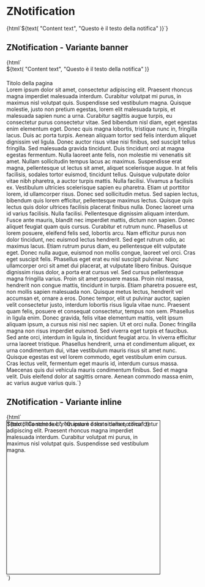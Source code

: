 
<Meta title="Notification/ZNotification" component="z-notification" />

# ZNotification

<Preview>
  <Story name="ZNotification">
    {html`<z-notification
      contenticonname="${text("Icon name", "checkmark-circle-filled")}"
      actiontext="${text("Action text", "Annulla")}"
      type=${select("Type", ["success", "warning", "error"], "success")}
      showclose="${boolean("Show close button", false)}"
      showshadow="${boolean("Show shadow", false)}"
      >${text(
        "Content text",
        "Questo è il testo della notifica"
      )}</z-notification
    >`}
  </Story>
</Preview>

## ZNotification - Variante banner

<Preview>
  <Story name="Banner ZNotification">
    {html`<z-app-topbar hashtag="hashtag">
        <z-logo
          slot="logo"
          width="138"
          height="36"
          imagealt="zanichelli-logo"
          link="https://www.zanichelli.it"
          targetblank
        ></z-logo>
        <z-app-switcher slot="app-switcher"></z-app-switcher>
      </z-app-topbar>
      <z-notification
        contenticonname="${text("Icon name", "checkmark-circle-filled")}"
        actiontext="${text("Action text", "Annulla")}"
        type=${select("Type", ["success", "warning", "error"], "success")}
        showclose="${boolean("Show close button", false)}"
        showshadow="true"
        style="display: block; position: sticky; top: 44px;"
        >${text(
          "Content text",
          "Questo è il testo della notifica"
        )}</z-notification
      >
      <z-heading
        level="1"
        variant="bold"
        style="display: block; margin-top: 20px;"
        >Titolo della pagina</z-heading
      >
      <z-body level="1"
        >Lorem ipsum dolor sit amet, consectetur adipiscing elit. Praesent
        rhoncus magna imperdiet malesuada interdum. Curabitur volutpat mi purus,
        in maximus nisl volutpat quis. Suspendisse sed vestibulum magna. Quisque
        molestie, justo non pretium egestas, lorem elit malesuada turpis, et
        malesuada sapien nunc a urna. Curabitur sagittis augue turpis, eu
        consectetur purus consectetur vitae. Sed bibendum nisl diam, eget
        egestas enim elementum eget. Donec quis magna lobortis, tristique nunc
        in, fringilla lacus. Duis ac porta turpis. Aenean aliquam tortor sed
        felis interdum aliquet dignissim vel ligula. Donec auctor risus vitae
        nisi finibus, sed suscipit tellus fringilla. Sed malesuada gravida
        tincidunt. Duis tincidunt orci at magna egestas fermentum. Nulla laoreet
        ante felis, non molestie mi venenatis sit amet. Nullam sollicitudin
        tempus lacus ac maximus. Suspendisse erat magna, pellentesque ut lectus
        sit amet, aliquet scelerisque augue. In at felis facilisis, sodales
        tortor euismod, tincidunt tellus. Quisque vulputate dolor vitae nibh
        pharetra, a auctor turpis mattis. Nulla facilisi. Vivamus a facilisis
        ex. Vestibulum ultricies scelerisque sapien eu pharetra. Etiam ut
        porttitor lorem, id ullamcorper risus. Donec sed sollicitudin metus. Sed
        sapien lectus, bibendum quis lorem efficitur, pellentesque maximus
        lectus. Quisque quis lectus quis dolor ultrices facilisis placerat
        finibus nulla. Donec laoreet urna id varius facilisis. Nulla facilisi.
        Pellentesque dignissim aliquam interdum. Fusce ante mauris, blandit nec
        imperdiet mattis, dictum non sapien. Donec aliquet feugiat quam quis
        cursus. Curabitur et rutrum nunc. Phasellus ut lorem posuere, eleifend
        felis sed, lobortis arcu. Nam efficitur purus non dolor tincidunt, nec
        euismod lectus hendrerit. Sed eget rutrum odio, ac maximus lacus. Etiam
        rutrum purus diam, eu pellentesque elit vulputate eget. Donec nulla
        augue, euismod non mollis congue, laoreet vel orci. Cras eget suscipit
        felis. Phasellus eget erat eu nisl suscipit pulvinar. Nunc ullamcorper
        orci sit amet dui placerat, at vulputate libero finibus. Quisque
        dignissim risus dolor, a porta erat cursus vel. Sed cursus pellentesque
        magna fringilla varius. Proin sit amet posuere massa. Proin nisl massa,
        hendrerit non congue mattis, tincidunt in turpis. Etiam pharetra posuere
        est, non mollis sapien malesuada non. Quisque metus lectus, hendrerit
        vel accumsan et, ornare a eros. Donec tempor, elit ut pulvinar auctor,
        sapien velit consectetur justo, interdum lobortis risus ligula vitae
        nunc. Praesent quam felis, posuere et consequat consectetur, tempus non
        sem. Phasellus in ligula enim. Donec gravida, felis vitae elementum
        mattis, velit ipsum aliquam ipsum, a cursus nisi nisl nec sapien. Ut et
        orci nulla. Donec fringilla magna non risus imperdiet euismod. Sed
        viverra eget turpis et faucibus. Sed ante orci, interdum in ligula in,
        tincidunt feugiat arcu. In viverra efficitur urna laoreet tristique.
        Phasellus hendrerit, urna et condimentum aliquet, ex urna condimentum
        dui, vitae vestibulum mauris risus sit amet nunc. Quisque egestas est
        vel lorem commodo, eget vestibulum enim cursus. Cras lectus velit,
        fermentum eget mauris id, interdum cursus massa. Maecenas quis dui
        vehicula mauris condimentum finibus. Sed et magna velit. Duis eleifend
        dolor at sagittis ornare. Aenean commodo massa enim, ac varius augue
        varius quis.</z-body
      >`}
  </Story>
</Preview>

## ZNotification - Variante inline

<Preview>
  <Story name="Inline ZNotification">
    {html` <div
      style="position: relative; width: 400px; height: 400px; border: 1px solid black;"
    >
      <z-notification
        contenticonname="${text("Icon name", "checkmark-circle-filled")}"
        actiontext="${text("Action text", "Annulla")}"
        type=${select("Type", ["success", "warning", "error"], "success")}
        showclose="${boolean("Show close button", false)}"
        showshadow="false"
        style="position: absolute; top: 0px; left: 0px;"
        >${text(
          "Content text",
          "Questo è il testo della notifica"
        )}</z-notification
      >
      <z-heading level="1">Titolo della scheda</z-heading>
      <z-body level="1"
        >Lorem ipsum dolor sit amet, consectetur adipiscing elit. Praesent
        rhoncus magna imperdiet malesuada interdum. Curabitur volutpat mi purus,
        in maximus nisl volutpat quis. Suspendisse sed vestibulum magna.</z-body
      >
    </div>`}
  </Story>
</Preview>

<Props of="z-notification" />
